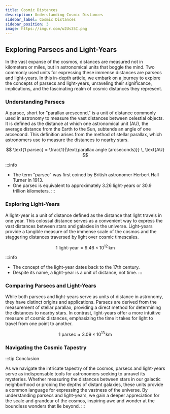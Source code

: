 ```yaml
---
title: Cosmic Distances
description: Understanding Cosmic Distances
sidebar_label: Cosmic Distances
sidebar_position: 3
image: https://imgur.com/u2Us35I.png
---
```


## Exploring Parsecs and Light-Years

In the vast expanse of the cosmos, distances are measured not in kilometers or miles, but in astronomical units that boggle the mind. Two commonly used units for expressing these immense distances are parsecs and light-years. In this in-depth article, we embark on a journey to explore the concepts of parsecs and light-years, unraveling their significance, implications, and the fascinating realm of cosmic distances they represent.

### Understanding Parsecs

A parsec, short for "parallax arcsecond," is a unit of distance commonly used in astronomy to measure the vast distances between celestial objects. It is defined as the distance at which one astronomical unit (AU), the average distance from the Earth to the Sun, subtends an angle of one arcsecond. This definition arises from the method of stellar parallax, which astronomers use to measure the distances to nearby stars.

$$
\text{1 parsec} = \frac{1}{\text{parallax angle (arcseconds)}} \, \text{AU}
$$

:::info
- The term "parsec" was first coined by British astronomer Herbert Hall Turner in 1913.
- One parsec is equivalent to approximately 3.26 light-years or 30.9 trillion kilometers.
:::

### Exploring Light-Years

A light-year is a unit of distance defined as the distance that light travels in one year. This colossal distance serves as a convenient way to express the vast distances between stars and galaxies in the universe. Light-years provide a tangible measure of the immense scale of the cosmos and the staggering distances traversed by light over cosmic timescales.

$$
\text{1 light-year} = 9.46 \times 10^{12} \, \text{km}
$$

:::info
- The concept of the light-year dates back to the 17th century.
- Despite its name, a light-year is a unit of distance, not time.
:::

### Comparing Parsecs and Light-Years

While both parsecs and light-years serve as units of distance in astronomy, they have distinct origins and applications. Parsecs are derived from the measurement of stellar parallax, providing a direct method for determining the distances to nearby stars. In contrast, light-years offer a more intuitive measure of cosmic distances, emphasizing the time it takes for light to travel from one point to another.

$$
\text{1 parsec} \approx 3.09 \times 10^{13} \, \text{km}
$$

### Navigating the Cosmic Tapestry

:::tip Conclusion

As we navigate the intricate tapestry of the cosmos, parsecs and light-years serve as indispensable tools for astronomers seeking to unravel its mysteries. Whether measuring the distances between stars in our galactic neighborhood or probing the depths of distant galaxies, these units provide a common language for expressing the vastness of the universe. By understanding parsecs and light-years, we gain a deeper appreciation for the scale and grandeur of the cosmos, inspiring awe and wonder at the boundless wonders that lie beyond.
:::
